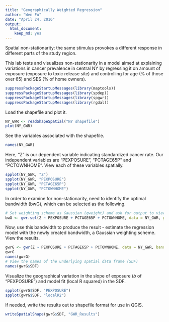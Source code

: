 ```yaml
---
title: "Geographically Weighted Regression"
author: "Wen Fu"
date: "April 24, 2016"
output: 
  html_document: 
    keep_md: yes
---
```

Spatial non-stationarity: the same stimulus provokes a different response in different parts of the study region.

This lab tests and visualizes non-stationarity in a model aimed at explaining variations in cancer prevalence in central NY by regressing it on amount of exposure (exposure to toxic release site) and controlling for age (% of those over 65) and SES (% of home owners).

```r
suppressPackageStartupMessages(library(maptools))
suppressPackageStartupMessages(library(spdep))
suppressPackageStartupMessages(library(spgwr))
suppressPackageStartupMessages(library(rgdal))
```

Load the shapefile and plot it.
```r
NY_GWR <- readShapeSpatial("NY shapefile")
plot(NY_GWR)
```

See the variables associated with the shapefile.
```r
names(NY_GWR)
```

Here, "Z" is our dependent variable indicating standardized cancer rate. Our independent variables are "PEXPOSURE", "PCTAGE65P" and "PCTOWNHOME". View each of these variables spatially.
```r
spplot(NY_GWR, "Z")
spplot(NY_GWR, "PEXPOSURE")
spplot(NY_GWR, "PCTAGE65P")
spplot(NY_GWR, "PCTOWNHOME")
```

In order to examine for non-stationarity, need to identify the optimal bandwidth (bwG), which can be selected as the following.
```r
# Set weighting scheme as Gaussian (gweight) and ask for output to view (verbose = T)
bwG <- gwr.sel(Z ~ PEXPOSURE + PCTAGE65P + PCTOWNHOME, data = NY_GWR, gweight = gwr.Gauss, verbose = TRUE) 
```

Now, use this bandwidth to produce the result - estimate the regression model with the newly created bandwidth, a Gaussian weighting scheme. View the results.
```r
gwrG <- gwr(Z ~ PEXPOSURE + PCTAGE65P + PCTOWNHOME, data = NY_GWR, bandwidth = bwG, gweight = gwr.Gauss)
gwrG
names(gwrG)
# View the names of the underlying spatial data frame (SDF)
names(gwrG$SDF) 
```

Visualize the geographical variation in the slope of exposure ($b$ of "PEXPOSURE") and model fit (local R squared) in the SDF.
```r
spplot(gwrG$SDF, "PEXPOSURE")
spplot(gwrG$SDF, "localR2")
```

If needed, write the results out to shapefile format for use in QGIS.
```r
writeSpatialShape(gwrG$SDF, "GWR_Results")
```

